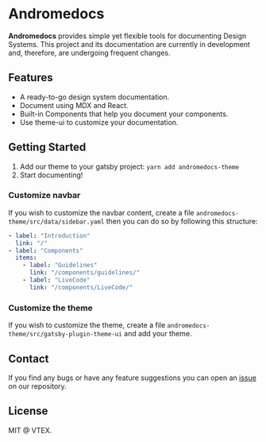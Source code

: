 # Andromedocs

**Andromedocs** provides simple yet flexible tools for documenting Design Systems. This project and its documentation are currently in development and, therefore, are undergoing frequent changes.

## Features

- A ready-to-go design system documentation.
- Document using MDX and React.
- Built-in Components that help you document your components.
- Use theme-ui to customize your documentation.

## Getting Started

1. Add our theme to your gatsby project:
   `yarn add andromedocs-theme`
2. Start documenting!

### Customize navbar

If you wish to customize the navbar content, create a file `andromedocs-theme/src/data/sidebar.yaml` then you can do so by following this structure:

```yaml
- label: "Introduction"
  link: "/"
- label: "Components"
  items:
    - label: "Guidelines"
      link: "/components/guidelines/"
    - label: "LiveCode"
      link: "/components/LiveCode/"
```

### Customize the theme

If you wish to customize the theme, create a file `andromedocs-theme/src/gatsby-plugin-theme-ui` and add your theme.

## Contact

If you find any bugs or have any feature suggestions you can open an [issue](https://github.com/vtex/andromedocs/issues) on our repository.

## License

MIT @ VTEX.
